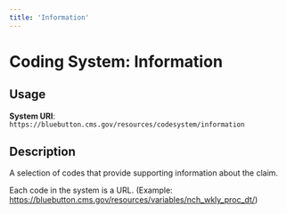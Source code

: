 ```yaml
---
title: 'Information'
---
```


# Coding System: Information

## Usage

**System URI**: `https://bluebutton.cms.gov/resources/codesystem/information`

## Description
A selection of codes that provide supporting information about the claim.

Each code in the system is a URL. (Example: https://bluebutton.cms.gov/resources/variables/nch_wkly_proc_dt/)

